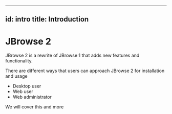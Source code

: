 
---
id: intro
title: Introduction
---

# JBrowse 2


JBrowse 2 is a rewrite of JBrowse 1 that adds new features and functionality.

There are different ways that users can approach JBrowse 2 for installation and usage


- Desktop user
- Web user
- Web administrator


We will cover this and more



<LGV/>
